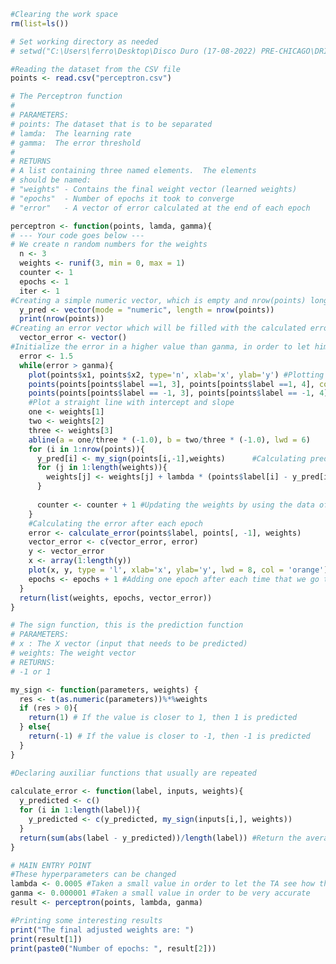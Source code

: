 
```{r}

#Clearing the work space
rm(list=ls())

# Set working directory as needed
# setwd("C:\Users\ferro\Desktop\Disco Duro (17-08-2022) PRE-CHICAGO\DRIVE\University ( 28-11-2020 )\Master\Chicago IIT\Julen Subjects CHICAGO IIT\S1\CS 422 Data Mining\Assignments\HW_6")

#Reading the dataset from the CSV file
points <- read.csv("perceptron.csv")

# The Perceptron function
#
# PARAMETERS:
# points: The dataset that is to be separated
# lamda:  The learning rate
# gamma:  The error threshold
#
# RETURNS
# A list containing three named elements.  The elements
# should be named: 
# "weights" - Contains the final weight vector (learned weights)
# "epochs"  - Number of epochs it took to converge
# "error"   - A vector of error calculated at the end of each epoch

perceptron <- function(points, lamda, gamma){
# --- Your code goes below ---
# We create n random numbers for the weights
  n <- 3
  weights <- runif(3, min = 0, max = 1)
  counter <- 1
  epochs <- 1
  iter <- 1
#Creating a simple numeric vector, which is empty and nrow(points) long
  y_pred <- vector(mode = "numeric", length = nrow(points))
  print(nrow(points))
#Creating an error vector which will be filled with the calculated errors after each epoch
  vector_error <- vector()
#Initialize the error in a higher value than ganma, in order to let him entering into the while loop
  error <- 1.5 
  while(error > ganma){
    plot(points$x1, points$x2, type='n', xlab='x', ylab='y') #Plotting the points 
    points(points[points$label ==1, 3], points[points$label ==1, 4], col='red')
    points(points[points$label == -1, 3], points[points$label == -1, 4], col='green')
    #Plot a straight line with intercept and slope
    one <- weights[1]
    two <- weights[2]
    three <- weights[3]
    abline(a = one/three * (-1.0), b = two/three * (-1.0), lwd = 6)
    for (i in 1:nrow(points)){
      y_pred[i] <- my_sign(points[i,-1],weights)      #Calculating predictions
      for (j in 1:length(weights)){
        weights[j] <- weights[j] + lambda * (points$label[i] - y_pred[i]) * points[i, j + 1]
      }
      
      counter <- counter + 1 #Updating the weights by using the data of all the rows
    }
    #Calculating the error after each epoch
    error <- calculate_error(points$label, points[, -1], weights) 
    vector_error <- c(vector_error, error)
    y <- vector_error
    x <- array(1:length(y))
    plot(x, y, type = 'l', xlab='x', ylab='y', lwd = 8, col = 'orange')#Plotting the error graph updated epoch by epoch
    epochs <- epochs + 1 #Adding one epoch after each time that we go through the whole dataset 
  }
  return(list(weights, epochs, vector_error))
}

# The sign function, this is the prediction function
# PARAMETERS:
# x : The X vector (input that needs to be predicted)
# weights: The weight vector
# RETURNS:
# -1 or 1

my_sign <- function(parameters, weights) {
  res <- t(as.numeric(parameters))%*%weights 
  if (res > 0){ 
    return(1) # If the value is closer to 1, then 1 is predicted
  } else{
    return(-1) # If the value is closer to -1, then -1 is predicted
  }
}

#Declaring auxiliar functions that usually are repeated
 
calculate_error <- function(label, inputs, weights){ 
  y_predicted <- c()
  for (i in 1:length(label)){      
    y_predicted <- c(y_predicted, my_sign(inputs[i,], weights))
  }
  return(sum(abs(label - y_predicted))/length(label)) #Return the average error in the whole epoch
}

# MAIN ENTRY POINT
#These hyperparameters can be changed
lambda <- 0.0005 #Taken a small value in order to let the TA see how the curve gets closer to the wanted one after each epoch, but I higher value will make our model much faster
ganma <- 0.000001 #Taken a small value in order to be very accurate
result <- perceptron(points, lambda, ganma)

#Printing some interesting results
print("The final adjusted weights are: ")
print(result[1])
print(paste0("Number of epochs: ", result[2]))

```